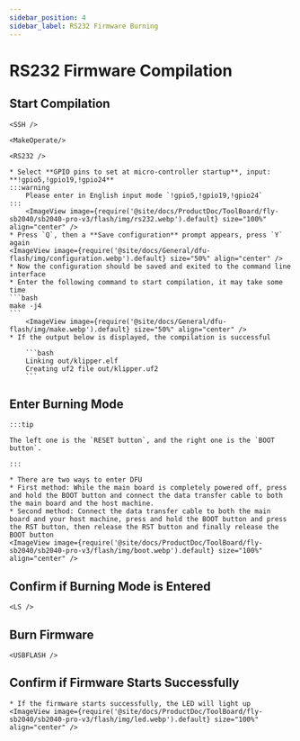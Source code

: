 ```yaml
---
sidebar_position: 4
sidebar_label: RS232 Firmware Burning
---
```




# RS232 Firmware Compilation

## Start Compilation

    <SSH />

    <MakeOperate/>

    <RS232 />

    * Select **GPIO pins to set at micro-controller startup**, input: **!gpio5,!gpio19,!gpio24**
    :::warning
        Please enter in English input mode `!gpio5,!gpio19,!gpio24`
    :::
        <ImageView image={require('@site/docs/ProductDoc/ToolBoard/fly-sb2040/sb2040-pro-v3/flash/img/rs232.webp').default} size="100%" align="center" />
    * Press `Q`, then a **Save configuration** prompt appears, press `Y` again
    <ImageView image={require('@site/docs/General/dfu-flash/img/configuration.webp').default} size="50%" align="center" />
    * Now the configuration should be saved and exited to the command line interface
    * Enter the following command to start compilation, it may take some time
    ```bash
    make -j4
    ```
        <ImageView image={require('@site/docs/General/dfu-flash/img/make.webp').default} size="50%" align="center" />
    * If the output below is displayed, the compilation is successful

        ```bash
        Linking out/klipper.elf
        Creating uf2 file out/klipper.uf2
        ```

## Enter Burning Mode

    :::tip

    The left one is the `RESET button`, and the right one is the `BOOT button`.

    :::

    * There are two ways to enter DFU
    * First method: While the main board is completely powered off, press and hold the BOOT button and connect the data transfer cable to both the main board and the host machine.
    * Second method: Connect the data transfer cable to both the main board and your host machine, press and hold the BOOT button and press the RST button, then release the RST button and finally release the BOOT button
    <ImageView image={require('@site/docs/ProductDoc/ToolBoard/fly-sb2040/sb2040-pro-v3/flash/img/boot.webp').default} size="100%" align="center" />

## Confirm if Burning Mode is Entered

    <LS />


## Burn Firmware
    
    <USBFLASH />
    


## Confirm if Firmware Starts Successfully

    * If the firmware starts successfully, the LED will light up
    <ImageView image={require('@site/docs/ProductDoc/ToolBoard/fly-sb2040/sb2040-pro-v3/flash/img/led.webp').default} size="100%" align="center" />
